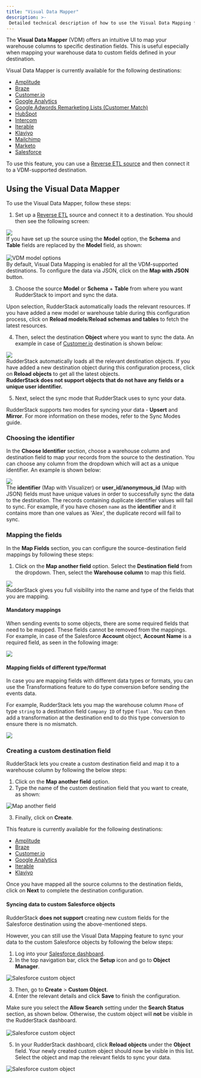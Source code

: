 ```yaml
---
title: "Visual Data Mapper"
description: >-
 Detailed technical description of how to use the Visual Data Mapping feature for Reverse ETL sources.
---
```


The **Visual Data Mapper** (VDM) offers an intuitive UI to map your warehouse columns to specific destination fields. This is useful especially when mapping your warehouse data to custom fields defined in your destination.

<div class="infoBlock">
Visual Data Mapper is currently available for the following destinations:
<ul>
 <li><a href="https://rudderstack.com/docs/destinations/streaming-destinations/amplitude/">Amplitude</a></li>
 <li><a href="https://rudderstack.com/docs/destinations/streaming-destinations/braze/">Braze</a></li>
 <li><a href="https://rudderstack.com/docs/destinations/streaming-destinations/customer.io/">Customer.io</a></li>
 <li><a href="https://rudderstack.com/docs/destinations/streaming-destinations/google-analytics-ga/">Google Analytics</a></li>
 <li><a href="https://www.rudderstack.com/docs/destinations/streaming-destinations/google-adwords-remarketing-list/">Google Adwords Remarketing Lists (Customer Match)</a></li>
 <li><a href="https://rudderstack.com/docs/destinations/streaming-destinations/hubspot/">HubSpot</a></li>
 <li><a href="https://rudderstack.com/docs/destinations/streaming-destinations/intercom/">Intercom</a></li>
 <li><a href="https://rudderstack.com/docs/destinations/streaming-destinations/iterable/">Iterable</a></li>
 <li><a href="https://rudderstack.com/docs/destinations/streaming-destinations/klaviyo/">Klaviyo</a></li>
 <li><a href="https://rudderstack.com/docs/destinations/streaming-destinations/mailchimp/">Mailchimp</a></li>
 <li><a href="https://www.rudderstack.com/docs/destinations/streaming-destinations/marketo/">Marketo</a></li>
 <li><a href="https://rudderstack.com/docs/destinations/streaming-destinations/salesforce/">Salesforce</a></li>
</ul>
</div>

<div class="successBlock">
To use this feature, you can use a <a href="https://rudderstack.com/docs/sources/reverse-etl/">Reverse ETL source</a> and then connect it to a VDM-supported destination.
</div>

## Using the Visual Data Mapper

To use the Visual Data Mapper, follow these steps:

1. Set up a [Reverse ETL](https://rudderstack.com/docs/sources/reverse-etl/) source and connect it to a destination. You should then see the following screen:
  
<img src="../../../assets/warehouse-actions-sources/vdm-object.png" />

<div class="infoBlock">
If you have set up the source using the <strong>Model</strong> option, the <strong>Schema</strong> and <strong>Table</strong> fields are replaced by the <strong>Model</strong> field, as shown:<br /><br />
<img src="../../../assets/warehouse-actions-sources/vdm-model.png" alt="VDM model options" />
</div>

<div class="infoBlock">
By default, Visual Data Mapping is enabled for all the VDM-supported destinations. To configure the data via JSON, click on the <strong>Map with JSON</strong> button.
</div>

3. Choose the source **Model** or **Schema** + **Table** from where you want RudderStack to import and sync the data.

<div class="successBlock">
Upon selection, RudderStack automatically loads the relevant resources. If you have added a new model or warehouse table during this configuration process, click on <strong>Reload models</strong>/<strong>Reload schemas and tables</strong> to fetch the latest resources.
</div>

4. Then, select the destination **Object** where you want to sync the data. An example in case of [Customer.io](https://www.rudderstack.com/docs/sources/event-streams/cloud-apps/customerio/#customerio) destination is shown below:

<img src="../../../assets/warehouse-actions-sources/vdm-2.png" />

<div class="successBlock">
RudderStack automatically loads all the relevant destination objects. If you have added a new destination object during this configuration process, click on <strong>Reload objects</strong> to get all the latest objects.
</div>

<div class="dangerBlock">
<strong>RudderStack does not support objects that do not have any fields or a unique user identifier.</strong>
</div>

5. Next, select the sync mode that RudderStack uses to sync your data.

<div class="infoBlock">
RudderStack supports two modes for syncing your data - <strong>Upsert</strong> and <strong>Mirror</strong>. For more information on these modes, refer to the <Link to="/sources/reverse-etl/common-settings/sync-modes/">Sync Modes</Link> guide.
</div>

### Choosing the identifier

In the **Choose Identifier** section, choose a warehouse column and destination field to map your records from the source to the destination. You can choose any column from the dropdown which will act as a unique identifier. An example is shown below:

<img src="../../../assets/warehouse-actions-sources/vdm-3.png" />

<div class="infoBlock">
The <strong>identifier</strong> (Map with Visualizer) or <strong>user_id/anonymous_id</strong> (Map with JSON) fields must have unique values in order to successfully sync the data to the destination. The records containing duplicate identifier values will fail to sync. For example, if you have chosen <code class="inline-code">name</code> as the <strong>identifier</strong> and it contains more than one values as 'Alex', the duplicate record will fail to sync.
</div>

### Mapping the fields

In the **Map Fields** section, you can configure the source-destination field mappings by following these steps:

1. Click on the **Map another field** option. Select the **Destination field** from the dropdown. Then, select the **Warehouse column** to map this field.

<img src="../../../assets/warehouse-actions-sources/vdm-4.png" />

<div class="successBlock">
RudderStack gives you full visibility into the name and type of the fields that you are mapping. 
</div>

#### Mandatory mappings

When sending events to some objects, there are some required fields that need to be mapped. These fields cannot be removed from the mappings. For example, in case of the Salesforce **Account** object, **Account Name** is a required field, as seen in the following image:

<img src="../../../assets/warehouse-actions-sources/vdm-5.png" />

#### Mapping fields of different type/format

In case you are mapping fields with different data types or formats, you can use the <Link to="/features/transformations/">Transformations</Link> feature to do type conversion before sending the events data. 

For example, RudderStack lets you map the warehouse column `Phone` of type `string` to a destination field `Company ID` of type `float` . You can then add a transformation at the destination end to do this type conversion to ensure there is no mismatch.

<img src="../../../assets/warehouse-actions-sources/vdm-6.png" />

### Creating a custom destination field

RudderStack lets you create a custom destination field and map it to a warehouse column by following the below steps:

1. Click on the **Map another field** option. 
2. Type the name of the custom destination field that you want to create, as shown:

<img src="../../../assets/warehouse-actions-sources/vdm-7.png" alt="Map another field" />

3. Finally, click on **Create**.

<div class="warningBlock">
This feature is currently available for the following  destinations:
<ul>
 <li><a href="https://rudderstack.com/docs/destinations/streaming-destinations/amplitude/">Amplitude</a></li>
 <li><a href="https://rudderstack.com/docs/destinations/streaming-destinations/braze/">Braze</a></li>
 <li><a href="https://rudderstack.com/docs/destinations/streaming-destinations/customer.io/">Customer.io</a></li>
 <li><a href="https://rudderstack.com/docs/destinations/streaming-destinations/google-analytics-ga/">Google Analytics</a></li>
 <li><a href="https://rudderstack.com/docs/destinations/streaming-destinations/iterable/">Iterable</a></li>
  <li><a href="https://rudderstack.com/docs/destinations/streaming-destinations/klaviyo/">Klaviyo</a></li>
</ul>
</div>

Once you have mapped all the source columns to the destination fields, click on **Next** to complete the destination configuration.

#### Syncing data to custom Salesforce objects

RudderStack **does not support** creating new custom fields for the <Link to="/destinations/streaming-destinations/salesforce/">Salesforce</Link> destination using the above-mentioned steps. 

However, you can still use the Visual Data Mapping feature to sync your data to the custom Salesforce objects by following the below steps:

1. Log into your <a href="https://login.salesforce.com/?locale=in">Salesforce dashboard</a>.
2. In the top navigation bar, click the **Setup** icon and go to **Object Manager**.

<img src="../../../assets/warehouse-actions-sources/salesforce-custom-object.png" alt="Salesforce custom object" />

3. Then, go to **Create** > **Custom Object**.
4. Enter the relevant details and click **Save** to finish the configuration.

<div class="warningBlock">
Make sure you select the <strong>Allow Search</strong> setting under the <strong>Search Status</strong> section, as shown below. Otherwise, the custom object will <strong>not</strong> be visible in the RudderStack dashboard.<br /><br />
<img src="../../../assets/warehouse-actions-sources/salesforce-custom-object-1.png" alt="Salesforce custom object" />
</div>

5. In your RudderStack dashboard, click **Reload objects** under the **Object** field. Your newly created custom object should now be visible in this list. Select the object and map the relevant fields to sync your data.

<img src="../../../assets/warehouse-actions-sources/salesforce-custom-object-2.png" alt="Salesforce custom object" />
